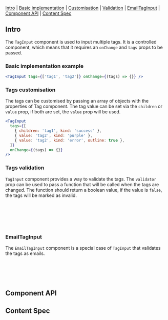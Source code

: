 
<Meta of={Stories} />

<Title>TagInput</Title>

[Intro](#Intro) | [Basic implementation](#BasicImplementation) | [Customisation](#TagsCustomisation) | [Validation](#TagsValidation) | [EmailTagInput](#EmailTagInput) | [Component API](#ComponentAPI) | [Content Spec](#ContentSpec)

## Intro <a id="Intro" />

The `TagInput` component is used to input multiple tags. It is a controlled component, which means that it requires an `onChange` and `tags` props to be passed.

### Basic implementation example <a id="BasicImplementation" />

<Canvas of={Stories.DefaultTagInput} sourceState="none" />

```jsx
<TagInput tags={['tag1', 'tag2']} onChange={(tags) => {}} />
```

### Tags customisation <a id="TagsCustomisation" />

The tags can be customised by passing an array of objects with the properties of Tag component. The tag value can be set via the `children` or `value` prop, if both are set, the `value` prop will be used.

```jsx
<TagInput
  tags={[
    { children: 'tag1', kind: 'success' },
    { value: 'tag2', kind: 'purple' },
    { value: 'tag2', kind: 'error', outline: true },
  ]}
  onChange={(tags) => {}}
/>
```

<Canvas of={Stories.CustomizableTagInput} sourceState="none" />

### Tags validation <a id="TagsValidation" />

`TagInput` component provides a way to validate the tags. The `validator` prop can be used to pass a function that will be called when the tags are changed. The function should return a boolean value, if the value is `false`, the tags will be marked as invalid.

```jsx
<TagInput
  tags={['tag1', 'tag2']}
  validate={(tags) => tags.length < 3}
  onChange={(tags) => {}}
/>
```

### EmailTagInput <a id="EmailTagInput" />

The `EmailTagInput` component is a special case of `TagInput` that validates the tags as emails.

```jsx
<EmailTagInput
  tags={['tag1@mail.com', 'tag2@mail.com']}
  onChange={(tags) => {}}
/>
```

<Canvas of={Stories.DefaultEmailTagInput} sourceState="none" />

## Component API <a id="ComponentAPI" />

<ArgsTable />

## Content Spec <a id="ContentSpec" />

<Figma
  showLink
  height="100%"
  url="https://www.figma.com/file/9FDwjR8lYvincseDkKypC4/Component-Documentations?type=design&node-id=743-59957&mode=dev"
/>

